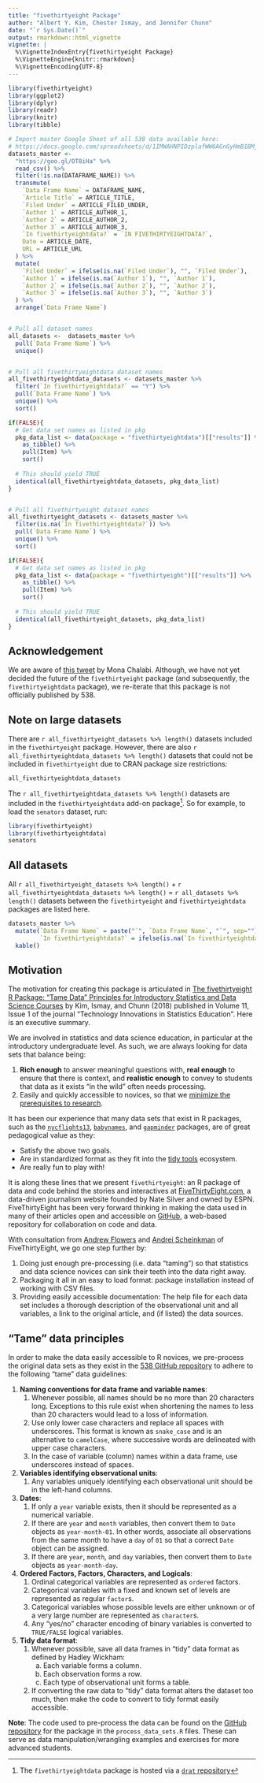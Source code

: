 ```yaml
---
title: "fivethirtyeight Package"
author: "Albert Y. Kim, Chester Ismay, and Jennifer Chunn"
date: "`r Sys.Date()`"
output: rmarkdown::html_vignette
vignette: |
  %\VignetteIndexEntry{fivethirtyeight Package}
  %\VignetteEngine{knitr::rmarkdown}
  %\VignetteEncoding{UTF-8}
---
```


```r
library(fivethirtyeight)
library(ggplot2)
library(dplyr)
library(readr)
library(knitr)
library(tibble)

# Import master Google Sheet of all 538 data available here:
# https://docs.google.com/spreadsheets/d/1IMWAHNPIDzplafWW6AGnGyHmB1BMjohEw_V5HmT70Gs/edit#gid=840984416
datasets_master <- 
  "https://goo.gl/OT8iHa" %>% 
  read_csv() %>% 
  filter(!is.na(DATAFRAME_NAME)) %>% 
  transmute(
    `Data Frame Name` = DATAFRAME_NAME,
    `Article Title` = ARTICLE_TITLE,
    `Filed Under` = ARTICLE_FILED_UNDER,
    `Author 1` = ARTICLE_AUTHOR_1,
    `Author 2` = ARTICLE_AUTHOR_2,
    `Author 3` = ARTICLE_AUTHOR_3,
    `In fivethirtyeightdata?` = `IN FIVETHIRTYEIGHTDATA?`,
    Date = ARTICLE_DATE,
    URL = ARTICLE_URL
  ) %>% 
  mutate(
    `Filed Under` = ifelse(is.na(`Filed Under`), "", `Filed Under`),
    `Author 1` = ifelse(is.na(`Author 1`), "", `Author 1`),
    `Author 2` = ifelse(is.na(`Author 2`), "", `Author 2`),
    `Author 3` = ifelse(is.na(`Author 3`), "", `Author 3`)
  ) %>% 
  arrange(`Data Frame Name`)


# Pull all dataset names
all_datasets <-  datasets_master %>% 
  pull(`Data Frame Name`) %>% 
  unique()


# Pull all fivethirtyeightdata dataset names
all_fivethirtyeightdata_datasets <- datasets_master %>% 
  filter(`In fivethirtyeightdata?` == "Y") %>% 
  pull(`Data Frame Name`) %>% 
  unique() %>% 
  sort()

if(FALSE){
  # Get data set names as listed in pkg
  pkg_data_list <- data(package = "fivethirtyeightdata")[["results"]] %>% 
    as_tibble() %>% 
    pull(Item) %>% 
    sort()
  
  # This should yield TRUE
  identical(all_fivethirtyeightdata_datasets, pkg_data_list)
}


# Pull all fivethirtyeight dataset names
all_fivethirtyeight_datasets <- datasets_master %>% 
  filter(is.na(`In fivethirtyeightdata?`)) %>% 
  pull(`Data Frame Name`) %>% 
  unique() %>% 
  sort()

if(FALSE){
  # Get data set names as listed in pkg
  pkg_data_list <- data(package = "fivethirtyeight")[["results"]] %>% 
    as_tibble() %>% 
    pull(Item) %>% 
    sort()
  
  # This should yield TRUE
  identical(all_fivethirtyeight_datasets, pkg_data_list)
}
```


## Acknowledgement

We are aware of [this tweet](https://twitter.com/MonaChalabi/status/1270715883531300866){target="_blank"} by Mona Chalabi. Although, we have not yet decided the future of the `fivethirtyeight` package (and subsequently, the `fivethirtyeightdata` package), we re-iterate that this package is not officially published by 538.


## Note on large datasets

There are `r all_fivethirtyeight_datasets %>% length()` datasets included in the `fivethirtyeight` package. However, there are also `r all_fivethirtyeightdata_datasets %>% length()` datasets that could not be included in `fivethirtyeight` due to CRAN package size restrictions: 

```r
all_fivethirtyeightdata_datasets
```

The `r all_fivethirtyeightdata_datasets %>% length()` datasets are included in the `fivethirtyeightdata` add-on package^[The `fivethirtyeightdata` package is hosted via a [`drat` repository](https://cran.r-project.org/web/packages/drat/vignettes/DratForPackageAuthors.html){target="_blank"}]. So for example, to load the `senators` dataset, run:

```r
library(fivethirtyeight)
library(fivethirtyeightdata)
senators
```


## All datasets

All `r all_fivethirtyeight_datasets %>% length()` + `r all_fivethirtyeightdata_datasets %>% length()` = `r all_datasets %>% length()` datasets between the `fivethirtyeight` and `fivethirtyeightdata` packages are listed here.

```r
datasets_master %>% 
  mutate(`Data Frame Name` = paste("`", `Data Frame Name`, "`", sep=""),
         `In fivethirtyeightdata?` = ifelse(is.na(`In fivethirtyeightdata?`), "", "Yes")) %>% 
  kable()
```


## Motivation

The motivation for creating this package is articulated in [The fivethirtyeight R Package: "Tame Data" Principles for Introductory Statistics and Data Science Courses](https://escholarship.org/uc/item/0rx1231m) by Kim, Ismay, and Chunn (2018) published in Volume 11, Issue 1 of the journal "Technology Innovations in Statistics Education". Here is an executive summary.

We are involved in statistics and data science education, in particular at the
introductory undergraduate level. As such, we are always looking for data sets that 
balance being:

1. **Rich enough** to answer meaningful questions with, **real enough** to ensure that there is context, and **realistic enough** to convey to students that data as it exists "in the wild" often needs processing. 
1. Easily and quickly accessible to novices, so that we [minimize the prerequisites to research](https://arxiv.org/abs/1507.05346). 

It has been our experience that many data sets that exist in R packages, such as the 
 [`nycflights13`](https://github.com/hadley/nycflights13), 
[`babynames`](https://github.com/hadley/babynames), and [`gapminder`](https://github.com/jennybc/gapminder)
packages, are of great pedagogical value as they:

* Satisfy the above two goals.
* Are in standardized format as they fit into the [tidy tools](https://CRAN.R-project.org/package=tidyverse/vignettes/manifesto.html) ecosystem.
* Are really fun to play with!

It is along these lines that we present `fivethirtyeight`: an R package of data and code behind the stories and interactives at [FiveThirtyEight.com](https://fivethirtyeight.com/), a data-driven journalism website founded by Nate Silver and owned by ESPN. FiveThirtyEight has been very forward thinking in making the data used in many of their articles open and accessible on [GitHub](https://github.com/fivethirtyeight/data), a web-based repository for collaboration on code and data. 

With consultation from [Andrew Flowers](https://fivethirtyeight.com/contributors/andrew-flowers/) and [Andrei Scheinkman](https://fivethirtyeight.com/contributors/andrei-scheinkman/) of FiveThirtyEight, we go one step further by:

1. Doing just enough pre-processing (i.e. data "taming") so that statistics and data science novices can sink their teeth into the data right away.
2. Packaging it all in an easy to load format: package installation instead of working with CSV files.
3. Providing easily accessible documentation: The help file for each data set includes a thorough description of the observational unit and all variables, a link to the original article, and (if listed) the data sources.


## "Tame" data principles

In order to make the data easily accessible to R novices, we pre-process the
original data sets as they exist in the [538 GitHub
repository](https://github.com/fivethirtyeight/data) to adhere to the following
"tame" data guidelines:

1. **Naming conventions for data frame and variable names**:
    1. Whenever possible, all names should be no more than 20 characters long. Exceptions to this rule exist when shortening the names to less than 20 characters would lead to a loss of information.
    1. Use only lower case characters and replace all spaces with underscores. This format is known as `snake_case` and is an alternative to `camelCase`, where successive words are delineated with upper case characters.
    1. In the case of variable (column) names within a data frame, use underscores instead of spaces.
1. **Variables identifying observational units**:
    1. Any variables uniquely identifying each observational unit should be in the left-hand columns. 
1. **Dates**:
    1. If only a `year` variable exists, then it should be represented as a numerical variable.
    1. If there are `year` and `month` variables, then convert them to `Date` objects as `year-month-01`. In other words, associate all observations from the same month to have a `day` of `01` so that a correct `Date` object can be assigned.
    1. If there are `year`, `month`, and `day` variables, then convert them to `Date` objects as `year-month-day`.
1. **Ordered Factors, Factors, Characters, and Logicals**:
    1. Ordinal categorical variables are represented as `ordered` factors.
    1. Categorical variables with a fixed and known set of levels are represented as regular `factor`s.
    1. Categorical variables whose possible levels are either unknown or of a very large number are represented as `character`s.
    1. Any "yes/no" character encoding of binary variables is converted to `TRUE/FALSE` logical variables. 
1. **Tidy data format**: 
    1. Whenever possible, save all data frames in "tidy" data format as defined by Hadley Wickham:
        a) Each variable forms a column.
        a) Each observation forms a row.
        a) Each type of observational unit forms a table.
    1. If converting the raw data to "tidy" data format alters the dataset too much, then make the code to convert to tidy format easily accessible. 

**Note**: The code used to pre-process the data can be found on the [GitHub repository](https://github.com/rudeboybert/fivethirtyeight/tree/master/data-raw) for the package in the `process_data_sets.R` files. These can serve as data manipulation/wrangling examples and exercises for more advanced students.
